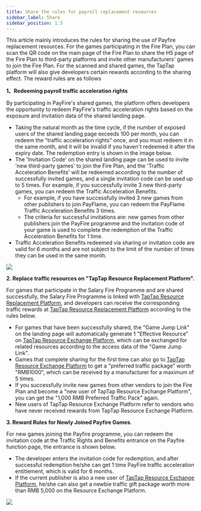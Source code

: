 ```yaml
---
title: Share the rules for payroll replacement resources
sidebar_label: Share 
sidebar_position: 1.5
---
```


This article mainly introduces the rules for sharing the use of Payfire replacement resources. For the games participating in the Fire Plan, you can scan the QR code on the main page of the Fire Plan to share the H5 page of the Fire Plan to third-party platforms and invite other manufacturers' games to join the Fire Plan. For the scanned and shared games, the TapTap platform will also give developers certain rewards according to the sharing effect. The reward rules are as follows

**1、Redeeming payroll traffic acceleration rights**

By participating in PayFire's shared games, the platform offers developers the opportunity to redeem PayFire's traffic acceleration rights based on the exposure and invitation data of the shared landing page.

- Taking the natural month as the time cycle, if the number of exposed users of the shared landing page exceeds 100 per month, you can redeem the "traffic acceleration rights" once, and you must redeem it in the same month, and it will be invalid if you haven't redeemed it after the expiry date. The redemption entry is shown in the image below.
- The 'Invitation Code' on the shared landing page can be used to invite 'new third-party games' to join the Fire Plan, and the 'Traffic Acceleration Benefits' will be redeemed according to the number of successfully invited games, and a single invitation code can be used up to 5 times. For example, if you successfully invite 3 new third-party games, you can redeem the Traffic Acceleration Benefits.
  - For example, if you have successfully invited 3 new games from other publishers to join PayFlame, you can redeem the PayFlame Traffic Acceleration Benefits 3 times.
  - The criteria for successful invitations are: new games from other publishers join the PayFire programme and the invitation code of your game is used to complete the redemption of the Traffic Acceleration Benefits for 1 time.
- Traffic Acceleration Benefits redeemed via sharing or invitation code are valid for 6 months and are not subject to the limit of the number of times they can be used in the same month.

![](https://capacity-files.lcfile.com/zGiiRxhiKmNNnqpQkgLLxkhQpwcVlvC5/image-20230627-084055.png)

**2. Replace traffic resources on "TapTap Resource Replacement Platform".**

For games that participate in the Salary Fire Programme and are shared successfully, the Salary Fire Programme is linked with [TapTap Resource Replacement Platform](https://rep.taptap.cn/), and developers can receive the corresponding traffic rewards at [TapTap Resource Replacement Platform](https://rep.taptap.cn/) according to the rules below.

- For games that have been successfully shared, the "Game Jump Link" on the landing page will automatically generate 1 "Effective Resource" on [TapTap Resource Exchange Platform](https://rep.taptap.cn/), which can be exchanged for related resources according to the access data of the "Game Jump Link".
- Games that complete sharing for the first time can also go to [TapTap Resource Exchange Platform](https://rep.taptap.cn/) to get a "preferred traffic package" worth "RMB1000", which can be received by a manufacturer for a maximum of 5 times.
- If you successfully invite new games from other vendors to join the Fire Plan and become a "new user of TapTap Resource Exchange Platform", you can get the "1,000 RMB Preferred Traffic Pack" again.
- New users of TapTap Resource Exchange Platform refer to vendors who have never received rewards from TapTap Resource Exchange Platform.

**3. Reward Rules for Newly Joined Payfire Games**.

For new games joining the Payfire programme, you can redeem the invitation code at the Traffic Rights and Benefits entrance on the Payfire function page, the entrance is shown below.

- The developer enters the invitation code for redemption, and after successful redemption he/she can get 1 time PayFire traffic acceleration entitlement, which is valid for 6 months.
- If the current publisher is also a new user of [TapTap Resource Exchange Platform](https://rep.taptap.cn/), he/she can also get a newbie traffic gift package worth more than RMB 5,000 on the Resource Exchange Platform.

![](https://capacity-files.lcfile.com/xI8Jtu74cJTT9tjD8Bhbdqf6z9o9l0Pv/image-20230627-090947.png)

